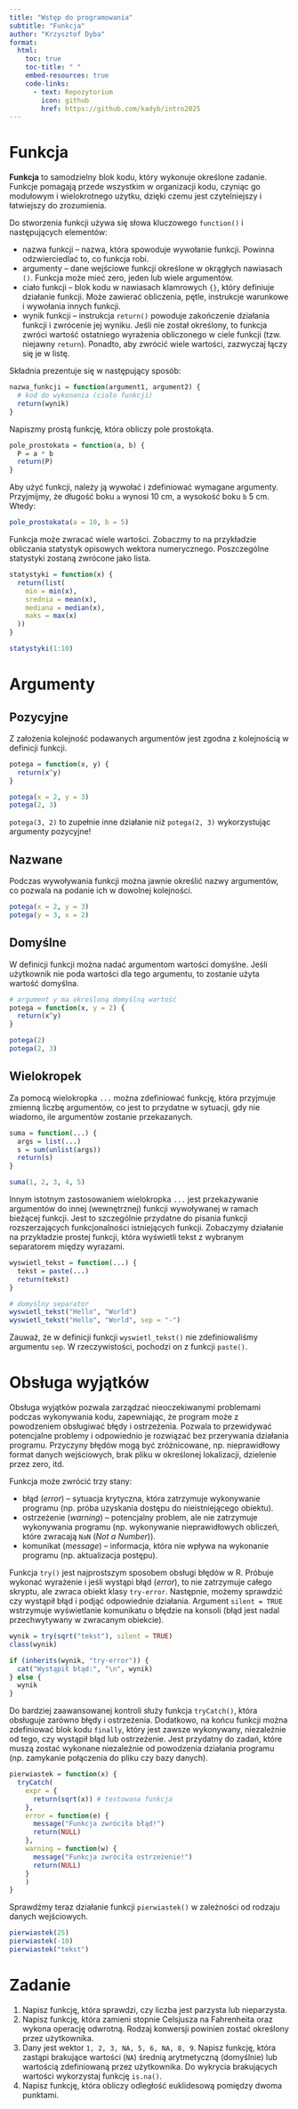 ```yaml
---
title: "Wstęp do programowania"
subtitle: "Funkcja"
author: "Krzysztof Dyba"
format:
  html:
    toc: true
    toc-title: " "
    embed-resources: true
    code-links:
      - text: Repozytorium
        icon: github
        href: https://github.com/kadyb/intro2025
---
```


# Funkcja

**Funkcja** to samodzielny blok kodu, który wykonuje określone zadanie.
Funkcje pomagają przede wszystkim w organizacji kodu, czyniąc go modułowym
i wielokrotnego użytku, dzięki czemu jest czytelniejszy i łatwiejszy do
zrozumienia. 

Do stworzenia funkcji używa się słowa kluczowego `function()` i następujących
elementów:

- nazwa funkcji -- nazwa, która spowoduje wywołanie funkcji. Powinna
odzwierciedlać to, co funkcja robi.
- argumenty -- dane wejściowe funkcji określone w okrągłych nawiasach `()`.
Funkcja może mieć zero, jeden lub wiele argumentów.
- ciało funkcji -- blok kodu w nawiasach klamrowych `{}`, który definiuje
działanie funkcji. Może zawierać obliczenia, pętle, instrukcje warunkowe i
wywołania innych funkcji.
- wynik funkcji -- instrukcja `return()` powoduje zakończenie działania funkcji
i zwrócenie jej wyniku. Jeśli nie został określony, to funkcja zwróci wartość
ostatniego wyrażenia obliczonego w ciele funkcji (tzw. niejawny `return`).
Ponadto, aby zwrócić wiele wartości, zazwyczaj łączy się je w listę.

Składnia prezentuje się w następujący sposób:

```r
nazwa_funkcji = function(argument1, argument2) {
  # kod do wykonania (ciało funkcji)
  return(wynik)
}
```

Napiszmy prostą funkcję, która obliczy pole prostokąta.

```r
pole_prostokata = function(a, b) {
  P = a * b
  return(P)
}
```

Aby użyć funkcji, należy ją wywołać i zdefiniować wymagane argumenty.
Przyjmijmy, że długość boku `a` wynosi 10 cm, a wysokość boku `b` 5 cm. Wtedy:

```r
pole_prostokata(a = 10, b = 5)
```

Funkcja może zwracać wiele wartości. Zobaczmy to na przykładzie obliczania
statystyk opisowych wektora numerycznego. Poszczególne statystyki zostaną
zwrócone jako lista.

```r
statystyki = function(x) {
  return(list(
    min = min(x),
    srednia = mean(x),
    mediana = median(x),
    maks = max(x)
  ))
}
```

```r
statystyki(1:10)
```

# Argumenty

## Pozycyjne

Z założenia kolejność podawanych argumentów jest zgodna z kolejnością w definicji
funkcji.

```r
potega = function(x, y) {
  return(x^y)
}
```

```r
potega(x = 2, y = 3)
potega(2, 3)
```

`potega(3, 2)` to zupełnie inne działanie niż `potega(2, 3)` wykorzystując
argumenty pozycyjne!

## Nazwane

Podczas wywoływania funkcji można jawnie określić nazwy argumentów, co pozwala
na podanie ich w dowolnej kolejności.

```r
potega(x = 2, y = 3)
potega(y = 3, x = 2)
```

## Domyślne

W definicji funkcji można nadać argumentom wartości domyślne. Jeśli użytkownik
nie poda wartości dla tego argumentu, to zostanie użyta wartość domyślna.

```r
# argument y ma określoną domyślną wartość
potega = function(x, y = 2) {
  return(x^y)
}
```

```r
potega(2)
potega(2, 3)
```

## Wielokropek

Za pomocą wielokropka `...` można zdefiniować funkcję, która przyjmuje zmienną
liczbę argumentów, co jest to przydatne w sytuacji, gdy nie wiadomo, ile
argumentów zostanie przekazanych.

```r
suma = function(...) {
  args = list(...)
  s = sum(unlist(args))
  return(s)
}
```

```r
suma(1, 2, 3, 4, 5)
```

Innym istotnym zastosowaniem wielokropka `...` jest przekazywanie argumentów
do innej (wewnętrznej) funkcji wywoływanej w ramach bieżącej funkcji. Jest to
szczególnie przydatne do pisania funkcji rozszerzających funkcjonalności
istniejących funkcji. Zobaczymy działanie na przykładzie prostej funkcji,
która wyświetli tekst z wybranym separatorem między wyrazami.

```r
wyswietl_tekst = function(...) {
  tekst = paste(...)
  return(tekst)
}
```

```r
# domyślny separator
wyswietl_tekst("Hello", "World")
wyswietl_tekst("Hello", "World", sep = "-")
```

Zauważ, że w definicji funkcji `wyswietl_tekst()` nie zdefiniowaliśmy argumentu
`sep`. W rzeczywistości, pochodzi on z funkcji `paste()`.

# Obsługa wyjątków

Obsługa wyjątków pozwala zarządzać nieoczekiwanymi problemami podczas
wykonywania kodu, zapewniając, że program może z powodzeniem obsługiwać błędy
i ostrzeżenia. Pozwala to przewidywać potencjalne problemy i odpowiednio je
rozwiązać bez przerywania działania programu. Przyczyny błędów mogą być
zróżnicowane, np. nieprawidłowy format danych wejściowych, brak pliku w
określonej lokalizacji, dzielenie przez zero, itd.

Funkcja może zwrócić trzy stany:

- błąd (*error*) -- sytuacja krytyczna, która zatrzymuje wykonywanie programu
(np. próba uzyskania dostępu do nieistniejącego obiektu).
- ostrzeżenie (*warning*) -- potencjalny problem, ale nie zatrzymuje wykonywania
programu (np. wykonywanie nieprawidłowych obliczeń, które zwracają `NaN`
(*Not a Number*)).
- komunikat (*message*) -- informacja, która nie wpływa na wykonanie programu
(np. aktualizacja postępu).

Funkcja `try()` jest najprostszym sposobem obsługi błędów w R. Próbuje wykonać
wyrażenie i jeśli wystąpi błąd (*error*), to nie zatrzymuje całego skryptu, ale
zwraca obiekt klasy `try-error`. Następnie, możemy sprawdzić czy wystąpił błąd
i podjąć odpowiednie działania. Argument `silent = TRUE` wstrzymuje wyświetlanie
komunikatu o błędzie na konsoli (błąd jest nadal przechwytywany w zwracanym
obiekcie). 

```r
wynik = try(sqrt("tekst"), silent = TRUE)
class(wynik)
```

```r
if (inherits(wynik, "try-error")) {
  cat("Wystąpił błąd:", "\n", wynik)
} else {
  wynik
}
```

Do bardziej zaawansowanej kontroli służy funkcja `tryCatch()`, która obsługuje
zarówno błędy i ostrzeżenia. Dodatkowo, na końcu funkcji można zdefiniować
blok kodu `finally`, który jest zawsze wykonywany, niezależnie od tego, czy
wystąpił błąd lub ostrzeżenie. Jest przydatny do zadań, które muszą zostać
wykonane niezależnie od powodzenia działania programu (np. zamykanie połączenia
do pliku czy bazy danych).

```r
pierwiastek = function(x) {
  tryCatch(
    expr = {
      return(sqrt(x)) # testowana funkcja
    },
    error = function(e) {
      message("Funkcja zwróciła błąd!")
      return(NULL)
    },
    warning = function(w) {
      message("Funkcja zwróciła ostrzeżenie!")
      return(NULL)
    }
    )
}
```

Sprawdźmy teraz działanie funkcji `pierwiastek()` w zależności od rodzaju
danych wejściowych.

```r
pierwiastek(25)
pierwiastek(-10)
pierwiastek("tekst")
```

# Zadanie

1. Napisz funkcję, która sprawdzi, czy liczba jest parzysta lub nieparzysta.
2. Napisz funkcję, która zamieni stopnie Celsjusza na Fahrenheita oraz wykona
operację odwrotną. Rodzaj konwersji powinien zostać określony przez użytkownika.
3. Dany jest wektor `1, 2, 3, NA, 5, 6, NA, 8, 9`. Napisz funkcję, która zastąpi
brakujące wartości (`NA`) średnią arytmetyczną (domyślnie) lub wartością
zdefiniowaną przez użytkownika. Do wykrycia brakujących wartości wykorzystaj
funkcję `is.na()`.
4. Napisz funkcję, która obliczy odległość euklidesową pomiędzy dwoma punktami.
